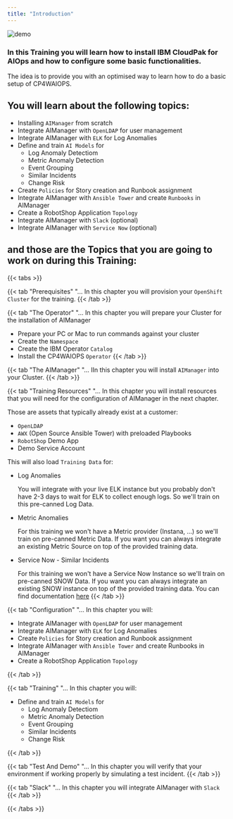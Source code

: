 ```yaml
---
title: "Introduction"
---
```



![demo](/images/00_aimanager_insights.png)




### In this Training you will learn how to install IBM CloudPak for AIOps and how to configure some basic functionalities.

The idea is to provide you with an optimised way to learn how to do a basic setup of CP4WAIOPS.

## You will learn about the following topics:

- Installing `AIManager` from scratch
- Integrate AIManager with `OpenLDAP` for user management
- Integrate AIManager with `ELK` for Log Anomalies
- Define and train `AI Models` for
  - Log Anomaly Detectiom
  - Metric Anomaly Detection
  - Event Grouping
  - Similar Incidents
  - Change Risk 
- Create `Policies` for Story creation and Runbook assignment
- Integrate AIManager with `Ansible Tower` and create `Runbooks` in AIManager
- Create a RobotShop Application `Topology`
- Integrate AIManager with `Slack` (optional)
- Integrate AIManager with `Service Now` (optional)


## and those are the Topics that you are going to work on during this Training:

{{< tabs >}}

{{< tab "Prerequisites" "...
In this chapter you will provision your `OpenShift Cluster` for the training.
{{< /tab >}}

{{< tab "The Operator" "...
In this chapter you will prepare your Cluster for the installation of AIManager

* Prepare your PC or Mac to run commands against your cluster
* Create the `Namespace`
* Create the IBM Operator `Catalog`
* Install the CP4WAIOPS `Operator`
{{< /tab >}}

{{< tab "The AIManager" "...
IIn this chapter you will install `AIManager` into your Cluster.
{{< /tab >}}

{{< tab "Training Resources" "...
In this chapter you will install resources that you will need for the configuration of AIManager in the next chapter.

Those are assets that typically already exist at a customer:

* `OpenLDAP`
* `AWX` (Open Source Ansible Tower) with preloaded Playbooks
* `RobotShop` Demo App
* Demo Service Account

This will also load `Training Data` for:

* Log Anomalies

	You will integrate with your live ELK instance but you probably don't have 2-3 days to wait for ELK to collect enough logs.
	So we'll train on this pre-canned Log Data.
	
* Metric Anomalies

	For this training we won't have a Metric provider (Instana, ...) so we'll train on pre-canned Metric Data.
	If you want you can always integrate an existing Metric Source on top of the provided training data.
	
* Service Now - Similar Incidents

	For this training we won't have a Service Now Instance so we'll train on pre-canned SNOW Data.
	If you want you can always integrate an existing SNOW instance on top of the provided training data.
	You can find documentation [here](./INTEGRATION_SNOW.md)
{{< /tab >}}

{{< tab "Configuration" "...
In this chapter you will:

- Integrate AIManager with `OpenLDAP` for user management
- Integrate AIManager with `ELK` for Log Anomalies
- Create `Policies` for Story creation and Runbook assignment
- Integrate AIManager with `Ansible Tower` and create Runbooks in AIManager
- Create a RobotShop Application `Topology`

{{< /tab >}}

{{< tab "Training" "...
In this chapter you will:

- Define and train `AI Models` for
  - Log Anomaly Detectiom
  - Metric Anomaly Detection
  - Event Grouping
  - Similar Incidents
  - Change Risk 

{{< /tab >}}

{{< tab "Test And Demo" "...
In this chapter you will verify that your environment if working properly by simulating a test incident.
{{< /tab >}}

{{< tab "Slack" "...
In this chapter you will integrate AIManager with `Slack`
{{< /tab >}}


{{< /tabs >}}





